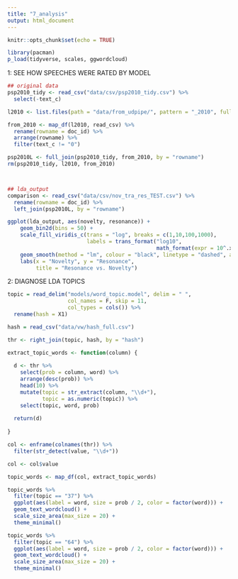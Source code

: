 ```yaml
---
title: "7_analysis"
output: html_document
---
```


```r
knitr::opts_chunk$set(echo = TRUE)

library(pacman)
p_load(tidyverse, scales, ggwordcloud)
```


1: SEE HOW SPEECHES WERE RATED BY MODEL

```r
## original data
psp2010_tidy <- read_csv("data/csv/psp2010_tidy.csv") %>%
  select(-text_c)

l2010 <- list.files(path = "data/from_udpipe/", pattern = "_2010", full.names = T)

from_2010 <- map_df(l2010, read_csv) %>%
  rename(rowname = doc_id) %>%
  arrange(rowname) %>%
  filter(text_c != "0")

psp2010L <- full_join(psp2010_tidy, from_2010, by = "rowname")
rm(psp2010_tidy, l2010, from_2010)



## lda_output
comparison <- read_csv("data/csv/nov_tra_res_TEST.csv") %>%
  rename(rowname = doc_id) %>%
  left_join(psp2010L, by = "rowname")


```


```r
ggplot(lda_output, aes(novelty, resonance)) +
    geom_bin2d(bins = 50) +
    scale_fill_viridis_c(trans = "log", breaks = c(1,10,100,1000),
                         labels = trans_format("log10", 
                                               math_format(expr = 10^.x, format = force))) +
    geom_smooth(method = "lm", colour = "black", linetype = "dashed", alpha = 0) +
    labs(x = "Novelty", y = "Resonance", 
         title = "Resonance vs. Novelty")

```


2: DIAGNOSE LDA TOPICS
```r
topic = read_delim("models/word_topic.model", delim = " ",
                   col_names = F, skip = 11,
                   col_types = cols()) %>%
  rename(hash = X1)

hash = read_csv("data/vw/hash_full.csv")

thr <- right_join(topic, hash, by = "hash")
```

```r
extract_topic_words <- function(column) {
  
  d <- thr %>%
    select(prob = column, word) %>%
    arrange(desc(prob)) %>%
    head(10) %>%
    mutate(topic = str_extract(column, "\\d+"),
           topic = as.numeric(topic)) %>%
    select(topic, word, prob)
  
  return(d)
  
}

col <- enframe(colnames(thr)) %>%
  filter(str_detect(value, "\\d+"))

col <- col$value

topic_words <- map_df(col, extract_topic_words)
```

```r
topic_words %>%
  filter(topic == "37") %>%
  ggplot(aes(label = word, size = prob / 2, color = factor(word))) +
  geom_text_wordcloud() +
  scale_size_area(max_size = 20) +
  theme_minimal()

topic_words %>%
  filter(topic == "64") %>%
  ggplot(aes(label = word, size = prob / 2, color = factor(word))) +
  geom_text_wordcloud() +
  scale_size_area(max_size = 20) +
  theme_minimal()
```

